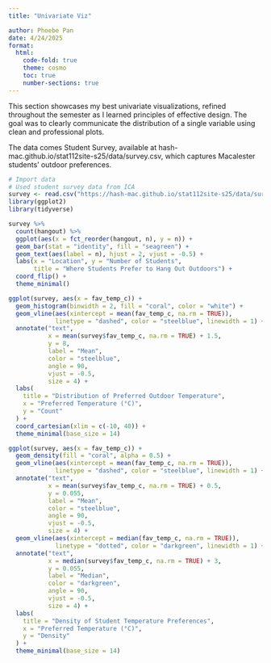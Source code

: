 ```yaml
---
title: "Univariate Viz"

author: Phoebe Pan
date: 4/24/2025
format: 
  html:
    code-fold: true
    theme: cosmo
    toc: true
    number-sections: true
---
```


This section showcases my best univariate visualizations, refined throughout the semester as I learned principles of effective design. The goal was to clearly communicate the distribution of a single variable using clean and professional plots.

The data comes Student Survey, available at hash-mac.github.io/stat112site-s25/data/survey.csv, which captures Macalester students’ outdoor preferences.

```r
# Import data
# Used student survey data from ICA
survey <- read.csv("https://hash-mac.github.io/stat112site-s25/data/survey.csv")
library(ggplot2)
library(tidyverse)
```

```r
survey %>%
  count(hangout) %>%
  ggplot(aes(x = fct_reorder(hangout, n), y = n)) +
  geom_bar(stat = "identity", fill = "seagreen") +
  geom_text(aes(label = n), hjust = 2, vjust = -0.5) +
  labs(x = "Location", y = "Number of Students",
       title = "Where Students Prefer to Hang Out Outdoors") +
  coord_flip() +
  theme_minimal()
```
```r
ggplot(survey, aes(x = fav_temp_c)) +
  geom_histogram(binwidth = 2, fill = "coral", color = "white") +
  geom_vline(aes(xintercept = mean(fav_temp_c, na.rm = TRUE)), 
             linetype = "dashed", color = "steelblue", linewidth = 1) +
  annotate("text", 
           x = mean(survey$fav_temp_c, na.rm = TRUE) + 1.5, 
           y = 8, 
           label = "Mean", 
           color = "steelblue", 
           angle = 90, 
           vjust = -0.5, 
           size = 4) +
  labs(
    title = "Distribution of Preferred Outdoor Temperature",
    x = "Preferred Temperature (°C)",
    y = "Count"
  ) +
  coord_cartesian(xlim = c(-10, 40)) +
  theme_minimal(base_size = 14)
```


```r
ggplot(survey, aes(x = fav_temp_c)) +
  geom_density(fill = "coral", alpha = 0.5) +
  geom_vline(aes(xintercept = mean(fav_temp_c, na.rm = TRUE)),
             linetype = "dashed", color = "steelblue", linewidth = 1) +
  annotate("text",
           x = mean(survey$fav_temp_c, na.rm = TRUE) + 0.5,
           y = 0.055,
           label = "Mean",
           color = "steelblue",
           angle = 90,
           vjust = -0.5,
           size = 4) +
  geom_vline(aes(xintercept = median(fav_temp_c, na.rm = TRUE)),
             linetype = "dotted", color = "darkgreen", linewidth = 1) +
  annotate("text",
           x = median(survey$fav_temp_c, na.rm = TRUE) + 3,
           y = 0.055,
           label = "Median",
           color = "darkgreen",
           angle = 90,
           vjust = -0.5,
           size = 4) +
  labs(
    title = "Density of Student Temperature Preferences",
    x = "Preferred Temperature (°C)",
    y = "Density"
  ) +
  theme_minimal(base_size = 14)

```


